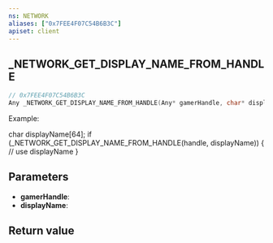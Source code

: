 ```yaml
---
ns: NETWORK
aliases: ["0x7FEE4F07C54B6B3C"]
apiset: client
---
```

## _NETWORK_GET_DISPLAY_NAME_FROM_HANDLE

```c
// 0x7FEE4F07C54B6B3C
Any _NETWORK_GET_DISPLAY_NAME_FROM_HANDLE(Any* gamerHandle, char* displayName);
```

Example:

char displayName[64];
if (_NETWORK_GET_DISPLAY_NAME_FROM_HANDLE(handle, displayName))
{
	// use displayName
}

## Parameters
* **gamerHandle**:
* **displayName**:

## Return value